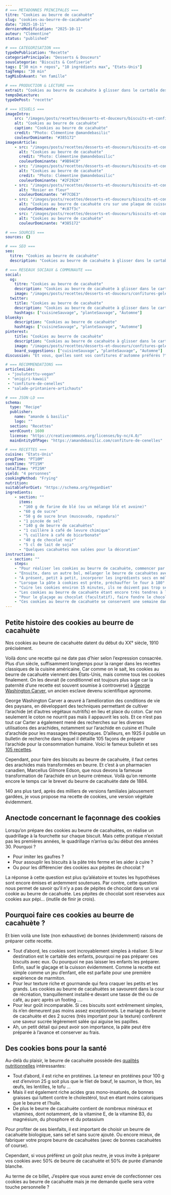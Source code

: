 ```yaml
---
# === METADONNES PRINCIPALES ===
titre: "Cookies au beurre de cacahuète"
slug: "cookies-au-beurre-de-cacahuete"
date: "2025-10-11"
derniereModification: "2025-10-11"
auteur: "Clémentine"
status: "published"

# === CATEGORISATION ===
typeDePublication: "Recette"
categoriePrincipale: "Desserts & Douceurs"
sousCategorie: "Biscuits & Confiserie"
tags: ["30 min + repos", "10 ingrédients max", "Etats-Unis"]
tagTemps: "30 min"
tagMisEnAvant: "en famille"

# === PRODUCTION & LECTURE ===
extrait: "Cookies au beurre de cacahuète à glisser dans le cartable des enfants. Une recette protéinée, gourmande et vegan."
tempsDeLecture:
typeDePost: "recette"

# === VISUELS ===
imageIntro: 
    src: "/images/posts/recettes/desserts-et-douceurs/biscuits-et-confiseries/cookies-au-beurre-de-cacahuete/Cookies-beurre-de-cacahuete-C.webp"
    alt: "Cookies au beurre de cacahuète"
    caption: "Cookies au beurre de cacahuète"
    credit: "Photo: Clémentine @amandebasilic"
    couleurDominante: "#385172"
imagesArticle:
    - src: "/images/posts/recettes/desserts-et-douceurs/biscuits-et-confiseries/cookies-au-beurre-de-cacahuete/P1290183_cookies-cuits.webp"
      alt: "Cookies au beurre de cacahuète"
      credit: "Photo: Clémentine @amandebasilic"
      couleurDominante: "#9B94C0"
    - src: "/images/posts/recettes/desserts-et-douceurs/biscuits-et-confiseries/cookies-au-beurre-de-cacahuete/Cookies-vegan-C.webp"
      alt: "Cookies au beurre de cacahuète"
      credit: "Photo: Clémentine @amandebasilic"
      couleurDominante: "#2F292A"
    - src: "/images/posts/recettes/desserts-et-douceurs/biscuits-et-confiseries/cookies-au-beurre-de-cacahuete/P1290178_rosier.webp"
      alt: "Rosier en fleur"
      couleurDominante: "#F7CDE3"
    - src: "/images/posts/recettes/desserts-et-douceurs/biscuits-et-confiseries/cookies-au-beurre-de-cacahuete/P1290176_cookie-cru.webp"
      alt: "Cookies au beurre de cacahuète cru sur une plaque de cuisson"
      couleurDominante: "#c87f3c"
    - src: "/images/posts/recettes/desserts-et-douceurs/biscuits-et-confiseries/cookies-au-beurre-de-cacahuete/Cookies-au-beurre-de-cacahuete-C.webp"
      alt: "Cookies au beurre de cacahuète"
      couleurDominante: "#385172"

# === SOURCES ===
sources: {}

# === SEO ===
seo: 
  titre: "Cookies au beurre de cacahuète"
  description: "Cookies au beurre de cacahuète à glisser dans le cartable des enfants. Une recette protéinée, gourmande et vegan."

# === RESEAUX SOCIAUX & COMMUNAUTE ===
social: 
  og:
    titre: "Cookies au beurre de cacahuète"
    description: "Cookies au beurre de cacahuète à glisser dans le cartable des enfants. Une recette protéinée, gourmande et vegan."
    image: "/images/posts/recettes/desserts-et-douceurs/confitures-gelees/confiture-de-cenelles/Confiture-de-cenelles-daubepine.webp"
  twitter:
    title: "Cookies au beurre de cacahuète"
    description: "Cookies au beurre de cacahuète à glisser dans le cartable des enfants. Une recette protéinée, gourmande et vegan."
    hashtags: ["cuisineSauvage", "planteSauvage", "Automne"]
bluesky:
    description: "Cookies au beurre de cacahuète"
    hashtags: ["cuisineSauvage", "planteSauvage", "Automne"]
pinterest:
    title: "Cookies au beurre de cacahuète"
    description: "Cookies au beurre de cacahuète à glisser dans le cartable des enfants. Une recette protéinée, gourmande et vegan."
    image: "/images/posts/recettes/desserts-et-douceurs/confitures-gelees/confiture-de-cenelles/Confiture-de-cenelles-daubepine.webp" # Format 2:3 optimisé
    board_suggestions: ["cuisineSauvage", "planteSauvage", "Automne"]
discussion: "Et vous, quelles sont vos confitures d'automne préférés ?"

# === RECOMMENDATIONS ===
articlesLiés:
 - "joulutorttu-vegan"
 - "onigiri-kawaii"
 - "confiture-de-cenelles"
 - "salade-printaniere-artichauts"

# === JSON-LD ===
schema:
  type: "Recipe"
  publisher: 
    name: "amande & basilic"
    logo: ""
  section: "Recettes"
  wordCount: 1600
  license: "https://creativecommons.org/licenses/by-nc/4.0/"
  mainEntityOfPage: "https://amandebasilic.com/confiture-de-cenelles"

# === RECETTES ===
cuisine: "Etats-Unis"
prepTime: "PT10M"
cookTime: "PT15M"
totalTime: "PT25M"
yield: "4 personnes"
cookingMethod: "Frying"
nutrition: 
suitableForDiet: "https://schema.org/VeganDiet"
ingredients:
    - section: ""
      items: 
      - "160 g de farine de blé (ou un mélange blé et avoine)"
      - "60 g de sucre"
      - "50 g de sucre brun (muscovado, rapadura)"
      - "1 pincée de sel"
      - "140 g de beurre de cacahuètes"
      - "1 cuillère à café de levure chimique"
      - "½ cuillère à café de bicarbonate"
      - "40 g de chocolat noir"
      - "5 cl de lait de soja"
      - "Quelques cacahuètes non salées pour la décoration"
instructions: 
  - section: ""
    steps: 
    - "Pour réaliser les cookies au beurre de cacahuète, commencer par mélanger la farine (si possible tamisée), le sel, la levure chimique et le bicarbonate dans un bol."
    - "Ensuite, dans un autre bol, mélanger le beurre de cacahuètes avec les 2 sucres et 1 à 2 cuillères de lait de soja. Pour obtenir une pâte onctueuse, travailler la pâte à la main."
    - "À présent, petit à petit, incorporer les ingrédients secs en mélangeant entre chaque ajout. Si la pâte des cookies semble trop solide, ajouter progressivement le reste du lait de soja, et peut-être même un peu plus. Quand la pâte est homogène, la placer au frais au moins 30 minutes."
    - "Lorsque la pâte à cookies est prête, préchauffer le four à 180° et couvrir une plaque de cuisson de papier sulfurisé. Puis, à la main, former des boules de pâte d’environ 3 à 3,5 cm de diamètre et les poser sur la plaque de cuisson. Laisser un espace entre chaque futur cookie et aplatir chaque boulette avec le dos d’une fourchette pour tracer une sorte de quadrillage."
    - "Cuire les cookies environ 15 minutes, ils ne doivent pas trop se colorer, juste blondir. Puis, les laisser refroidir sur la plaque de cuisson."
    - "Les cookies au beurre de cacahuète étant encore très tendres à la sortie du four, il est nécessaire de les laisser refroidir avant de les orner d’un glaçage au chocolat."
    - "Pour le glaçage au chocolat (facultatif), faire fondre le chocolat au bain-marie et tremper chaque biscuit à moitié dans le chocolat fondu. Poser sur la plaque et laisser refroidir à nouveau."
    - "Ces cookies au beurre de cacahuète se conservent une semaine dans une boîte hermétique."
---
```


## Petite histoire des cookies au beurre de cacahuète

Nos cookies au beurre de cacahuète datent du début du XX° siècle, 1910 précisément.

Voilà donc une recette qui ne date pas d’hier selon l’expression consacrée. Plus d’un siècle, suffisamment longtemps pour la ranger dans les recettes classiques de la cuisine américaine.
Car comme on le sait, les cookies au beurre de cacahuète viennent des États-Unis, mais comme tous les cookies finalement.
On les devrait (le conditionnel est toujours plus sage car la paternité d’une recette est souvent soumise à controverse) à [George Washington Carver](https://en.wikipedia.org/wiki/George_Washington_Carver), un ancien esclave devenu scientifique agronome.

George Washington Carver a œuvré à l’amélioration des conditions de vie des paysans, en développant des techniques permettant de cultiver l’arachide (et d’autres végétaux nutritifs) en lieu et place du coton. Car non seulement le coton ne nourrit pas mais il appauvrit les sols.
Et ce n’est pas tout car Carter a également mené des recherches sur les diverses utilisations des arachides, notamment sur l’arachide en cuisine et l’huile d’arachide pour les massages thérapeutiques.
D’ailleurs, en 1925 il publie un bulletin de recherche dans lequel il détaille 105 façons de préparer l’arachide pour la consommation humaine. Voici le fameux bulletin et ses [105 recettes](https://web.archive.org/web/20070305005521/http://plantanswers.tamu.edu/recipes/peanutrecipes.html).

Cependant, pour faire des biscuits au beurre de cacahuète, il faut certes des arachides mais transformées en beurre.
Et c’est à un pharmacien canadien, Marcellus Gilmore Edson, que nous devons la fameuse transformation de l’arachide en un beurre crémeux. Voilà qu’on remonte encore le temps car le brevet du beurre de cacahuète date de 1884.

140 ans plus tard, après des milliers de versions familiales jalousement gardées, je vous propose ma recette de cookies, une version végétale évidemment.


## Anectode concernant le façonnage des cookies

Lorsqu’on prépare des cookies au beurre de cacahuètes, on réalise un quadrillage à la fourchette sur chaque biscuit.
Mais cette pratique n’existait pas les premières années, le quadrillage n’arriva qu’au début des années 30. Pourquoi ?

- Pour imiter les gaufres ?
- Pour assouplir les biscuits à la pâte très ferme et les aider à cuire ?
- Ou pour les différencier des cookies aux pépites de chocolat ?

La réponse à cette question est plus qu’aléatoire et toutes les hypothèses sont encore émises et ardemment soutenues.
Par contre, cette question nous permet de savoir qu’il n’y a pas de pépites de chocolat dans un vrai cookie au beurre de cacahuète. Les pépites de chocolat sont réservées aux cookies aux pépi… (inutile de finir je crois).

## Pourquoi faire ces cookies au beurre de cacahuète ?

Et bien voilà une liste (non exhaustive) de bonnes (évidemment) raisons de préparer cette recette.

- Tout d’abord, les cookies sont incroyablement simples à réaliser. Si leur destination est le cartable des enfants, pourquoi ne pas préparer ces biscuits avec eux. Ou pourquoi ne pas laisser les enfants les préparer. Enfin, sauf le glaçage et la cuisson évidemment.
Comme la recette est simple comme un jeu d’enfant, elle est parfaite pour une première expérience de marmiton.
- Pour leur texture riche et gourmande qui fera craquer les petits et les grands. Les cookies au beurre de cacahuètes se savourent dans la cour de récréation, tranquillement installé·e devant une tasse de thé ou de café, au parc après un footing ….
- Pour leur goût incomparable. Si ces biscuits sont extrêmement simples, ils n’en demeurent pas moins assez exceptionnels. Le mariage du beurre de cacahuète et des 2 sucres (très important pour la texture) confèrent une saveur sucrée légèrement salée qui aiguise les papilles.
- Ah, un petit détail qui peut avoir son importance, la pâte peut être préparée à l’avance et conserver au frais.

## Des cookies bons pour la santé

Au-delà du plaisir, le beurre de cacahuète possède des [qualités nutritionnelles](https://fdc.nal.usda.gov/fdc-app.html#/food-details/1100559/nutrients) intéressantes:

- Tout d’abord, il est riche en protéines. La teneur en protéines pour 100 g est d’environ 25 g soit plus que le filet de bœuf, le saumon, le thon, les œufs, les lentilles, le tofu …
- Mais il est également riche acides gras mono-insaturés, de bonnes graisses qui luttent contre le cholestérol, tout en étant moins caloriques que le beurre et l’huile.
- De plus le beurre de cacahuète contient de nombreux minéraux et vitamines, dont notamment,
de la vitamine E, de la vitamine B3, du magnésium, du phosphore et du potassium

Pour profiter de ses bienfaits, il est important de choisir un beurre de cacahuète biologique, sans sel et sans sucre ajouté. Ou encore mieux, de fabriquer votre propre beurre de cacahuètes (avec de bonnes cacahuètes of course).

Cependant, si vous préférez un goût plus neutre, je vous invite à préparer vos cookies avec 50% de beurre de cacahuète et 50% de purée d’amande blanche.

Au terme de ce billet, J’espère que vous aurez envie de confectionner ces cookies au beurre de cacahuète mais je me demande quelle sera votre touche personnelle ?
